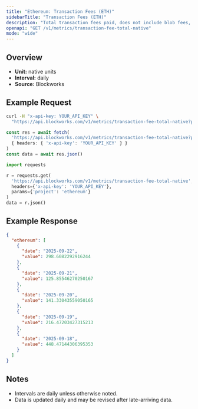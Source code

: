 ```yaml
---
title: "Ethereum: Transaction Fees (ETH)"
sidebarTitle: "Transaction Fees (ETH)"
description: "Total transaction fees paid, does not include blob fees, out-of-protocol tips, or additional sources of revenue"
openapi: "GET /v1/metrics/transaction-fee-total-native"
mode: "wide"
---
```


## Overview

- **Unit:** native units
- **Interval:** daily
- **Source:** Blockworks

## Example Request

<CodeGroup>

```bash cURL
curl -H "x-api-key: YOUR_API_KEY" \
  "https://api.blockworks.com/v1/metrics/transaction-fee-total-native?project=ethereum"
```

```typescript TypeScript
const res = await fetch(
  'https://api.blockworks.com/v1/metrics/transaction-fee-total-native?project=ethereum',
  { headers: { 'x-api-key': 'YOUR_API_KEY' } }
)
const data = await res.json()
```

```python Python
import requests

r = requests.get(
  'https://api.blockworks.com/v1/metrics/transaction-fee-total-native',
  headers={'x-api-key': 'YOUR_API_KEY'},
  params={'project': 'ethereum'}
)
data = r.json()
```

</CodeGroup>

## Example Response

```json
{
  "ethereum": [
    {
      "date": "2025-09-22",
      "value": 298.6082292916244
    },
    {
      "date": "2025-09-21",
      "value": 125.85546270250167
    },
    {
      "date": "2025-09-20",
      "value": 141.33043559050165
    },
    {
      "date": "2025-09-19",
      "value": 216.47203427315213
    },
    {
      "date": "2025-09-18",
      "value": 448.47144306395353
    }
  ]
}
```

## Notes
- Intervals are daily unless otherwise noted.
- Data is updated daily and may be revised after late-arriving data.
